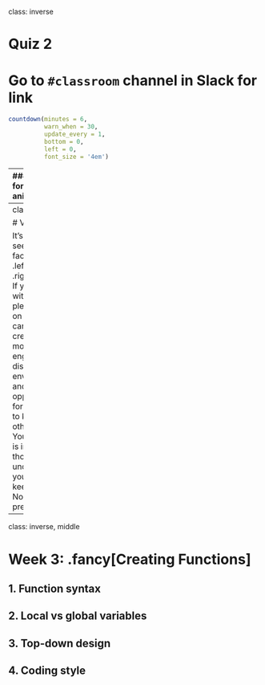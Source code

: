 
class: inverse

# Quiz 2

# Go to `#classroom` channel in Slack for link

```r
countdown(minutes = 6,
          warn_when = 30,
          update_every = 1,
          bottom = 0,
          left = 0,
          font_size = '4em')
```

---
### Thanks for the cute animals:

### Olivia Z., Kyara M., Eliese O., Helena R., David R., Carolyne I.

<style>
* {
  box-sizing: border-box;
}
.column {
  float: left;
  width: 16.66%;
  padding: 5px;
}
/* Clearfix (clear floats) */
.row::after {
  content: "";
  clear: both;
  display: table;
}
</style>

<div class="row">
  <div class="column">
    <img src="images/animals/olivia_z.JPG" alt="Snow" style="width:100%">
  </div>
  <div class="column">
    <img src="images/animals/kyara_m.jpg" alt="Forest" style="width:100%">
  </div>
  <div class="column">
    <img src="images/animals/eliese_o.gif" alt="Mountains" style="width:100%">
  </div>
  <div class="column">
    <img src="images/animals/helena_r.jpg" alt="Mountains" style="width:100%">
  </div>
  <div class="column">
    <img src="images/animals/david_r.JPG" alt="Mountains" style="width:100%">
  </div>
  <div class="column">
    <img src="images/animals/carolyne_i.jpg" alt="Mountains" style="width:100%">
  </div>
</div>

---
class: center

# Video on?

It's nice to see your faces :)
.leftcol[
<center>
<img src="images/zoom_video.jpg" width="500px">
</center>
]
.rightcol[.left[
If you're okay with it, please turn on your camera - it creates a more engaging discussion environment and an opportunity for us to get to know each other better. Your privacy is important though, and I understand if you wish to keep it off. No pressure.
]]

---

class: inverse, middle

# Week 3: .fancy[Creating Functions]

## 1. Function syntax
## 2. Local vs global variables
## 3. Top-down design
## 4. Coding style
